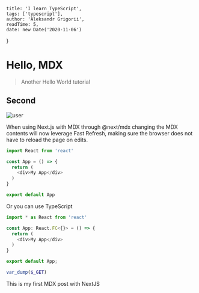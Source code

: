 
    title: 'I learn TypeScript',
    tags: ['typescript'],
    author: 'Aleksandr Grigorii',
    readTime: 5,
    date: new Date('2020-11-06')
}



# Hello, MDX

> Another Hello World tutorial

## Second

![user](/images/avatar.jpg)

When using Next.js with MDX through @next/mdx changing the MDX contents will now leverage Fast Refresh, making sure the browser does not have to reload the page on edits.

```js
import React from 'react'

const App = () => {
  return (
    <div>My App</div>  
  )
}

export default App
```

Or you can use TypeScript

```ts
import * as React from 'react'

const App: React.FC<{}> = () => {
  return (
    <div>My App</div>
  )
}

export default App;
```

```php
var_dump($_GET)
```

This is my first MDX post with NextJS